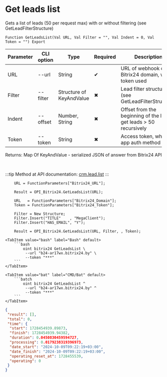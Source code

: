 ﻿---
sidebar_position: 4
description: Get leads list and other functions to work with Bitrix24 in the Open Integration Package, a free open-source integration library for 1C:Enterprise 8, OneScript and CLI
keywords: [1C, 1С, 1С:Enterprise, 1С:Enterprise 8.3, API, Integration, Services, Exchange, OneScript, CLI, Bitrix24]
---


# Get leads list
 Gets a list of leads (50 per request max) with or without filtering (see GetLeadFilterStructure)



`Function GetLeadsList(Val URL, Val Filter = "", Val Indent = 0, Val Token = "") Export`

  | Parameter | CLI option | Type | Required | Description |
  |-|-|-|-|-|
  | URL | --url | String | &#x2714; | URL of webhook or a Bitrix24 domain, when token used |
  | Filter | --filter | Structure of KeyAndValue | &#x2716; | Lead filter structure (see GetLeadFilterStructure) |
  | Indent | --offset | Number, String | &#x2716; | Offset from the beginning of the list to get leads > 50 recursively |
  | Token | --token | String | &#x2716; | Access token, when app auth method used |

  
  Returns:  Map Of KeyAndValue - serialized JSON of answer from Bitrix24 API

<br/>

:::tip
Method at API documentation: [crm.lead.list](https://dev.1c-bitrix.ru/rest_help/crm/leads/crm_lead_list.php)
:::
<br/>



```bsl title="1C:Enterprise/OneScript code example"
    URL = FunctionParameters["Bitrix24_URL"];

    Result = OPI_Bitrix24.GetLeadsList(URL);

    URL   = FunctionParameters["Bitrix24_Domain"];
    Token = FunctionParameters["Bitrix24_Token"];

    Filter = New Structure;
    Filter.Insert("TITLE"    , "MegaClient");
    Filter.Insert("HAS_EMAIL", "Y");

    Result = OPI_Bitrix24.GetLeadsList(URL, Filter, , Token);
```
 

 <Tabs>
  
    <TabItem value="bash" label="Bash" default>
        ```bash
            oint bitrix24 GetLeadsList \
             --url "b24-ar17wx.bitrix24.by" \
             --token "***"
        ```
    </TabItem>
  
    <TabItem value="bat" label="CMD/Bat" default>
        ```batch
            oint bitrix24 GetLeadsList ^
             --url "b24-ar17wx.bitrix24.by" ^
             --token "***"
        ```
    </TabItem>
</Tabs>


```json title="Result"
{
 "result": [],
 "total": 0,
 "time": {
  "start": 1728454939.89873,
  "finish": 1728454939.94382,
  "duration": 0.0450830459594727,
  "processing": 0.0179238319396973,
  "date_start": "2024-10-09T09:22:19+03:00",
  "date_finish": "2024-10-09T09:22:19+03:00",
  "operating_reset_at": 1728455539,
  "operating": 0
 }
}
```
